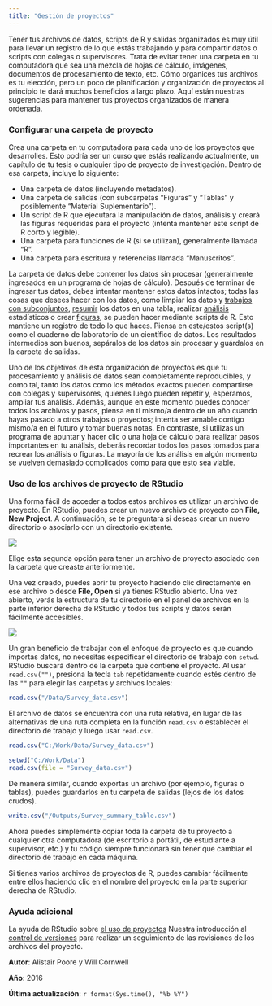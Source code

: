 ```yaml
---
title: "Gestión de proyectos"
---
```


Tener tus archivos de datos, scripts de R y salidas organizados es muy útil para llevar un registro de lo que estás trabajando y para compartir datos o scripts con colegas o supervisores. Trata de evitar tener una carpeta en tu computadora que sea una mezcla de hojas de cálculo, imágenes, documentos de procesamiento de texto, etc. Cómo organices tus archivos es tu elección, pero un poco de planificación y organización de proyectos al principio te dará muchos beneficios a largo plazo. Aquí están nuestras sugerencias para mantener tus proyectos organizados de manera ordenada.

### Configurar una carpeta de proyecto

Crea una carpeta en tu computadora para cada uno de los proyectos que desarrolles. Esto podría ser un curso que estás realizando actualmente, un capítulo de tu tesis o cualquier tipo de proyecto de investigación. Dentro de esa carpeta, incluye lo siguiente:

* Una carpeta de datos (incluyendo metadatos).
* Una carpeta de salidas (con subcarpetas "Figuras" y "Tablas" y posiblemente "Material Suplementario").
* Un script de R que ejecutará la manipulación de datos, análisis y creará las figuras requeridas para el proyecto (intenta mantener este script de R corto y legible).
* Una carpeta para funciones de R (si se utilizan), generalmente llamada "R".
* Una carpeta para escritura y referencias llamada "Manuscritos".

La carpeta de datos debe contener los datos sin procesar (generalmente ingresados en un programa de hojas de cálculo). Después de terminar de ingresar tus datos, debes intentar mantener estos datos intactos; todas las cosas que desees hacer con los datos, como limpiar los datos y [trabajos con subconjuntos](/data-manipulation/subsetting-data), [resumir](/data-manipulation/summarising-data) los datos en una tabla, realizar [análisis](/statistics) estadísticos o crear [figuras](/graphics), se pueden hacer mediante scripts de R. Esto mantiene un registro de todo lo que haces. Piensa en este/estos script(s) como el cuaderno de laboratorio de un científico de datos. Los resultados intermedios son buenos, sepáralos de los datos sin procesar y guárdalos en la carpeta de salidas.

Uno de los objetivos de esta organización de proyectos es que tu procesamiento y análisis de datos sean completamente reproducibles, y como tal, tanto los datos como los métodos exactos pueden compartirse con colegas y supervisores, quienes luego pueden repetir y, esperamos, ampliar tus análisis. Además, aunque en este momento puedes conocer todos los archivos y pasos, piensa en ti mismo/a dentro de un año cuando hayas pasado a otros trabajos o proyectos; intenta ser amable contigo mismo/a en el futuro y tomar buenas notas. En contraste, si utilizas un programa de apuntar y hacer clic o una hoja de cálculo para realizar pasos importantes en tu análisis, deberás recordar todos los pasos tomados para recrear los análisis o figuras. La mayoría de los análisis en algún momento se vuelven demasiado complicados como para que esto sea viable.


### Uso de los archivos de proyecto de RStudio

Una forma fácil de acceder a todos estos archivos es utilizar un archivo de proyecto. En RStudio, puedes crear un nuevo archivo de proyecto con **File, New Project**. A continuación, se te preguntará si deseas crear un nuevo directorio o asociarlo con un directorio existente.



![](projects_new.png)


Elige esta segunda opción para tener un archivo de proyecto asociado con la carpeta que creaste anteriormente.

Una vez creado, puedes abrir tu proyecto haciendo clic directamente en ese archivo o desde **File, Open** si ya tienes RStudio abierto. Una vez abierto, verás la estructura de tu directorio en el panel de archivos en la parte inferior derecha de RStudio y todos tus scripts y datos serán fácilmente accesibles.


![](Basic_project_managment_image.jpg)



Un gran beneficio de trabajar con el enfoque de proyecto es que cuando importas datos, no necesitas especificar el directorio de trabajo con `setwd`. RStudio buscará dentro de la carpeta que contiene el proyecto. Al usar `read.csv("")`, presiona la tecla `tab` repetidamente cuando estés dentro de las `""` para elegir las carpetas y archivos locales:


```r
read.csv("/Data/Survey_data.csv")
```

El archivo de datos se encuentra con una ruta relativa, en lugar de las alternativas de una ruta completa en la función `read.csv` o establecer el directorio de trabajo y luego usar `read.csv`.


```r
read.csv("C:/Work/Data/Survey_data.csv")

setwd("C:/Work/Data")
read.csv(file = "Survey_data.csv")
```


De manera similar, cuando exportas un archivo (por ejemplo, figuras o tablas), puedes guardarlos en tu carpeta de salidas (lejos de los datos crudos).

```r
write.csv("/Outputs/Survey_summary_table.csv")
```


Ahora puedes simplemente copiar toda la carpeta de tu proyecto a cualquier otra computadora (de escritorio a portátil, de estudiante a supervisor, etc.) y tu código siempre funcionará sin tener que cambiar el directorio de trabajo en cada máquina.

Si tienes varios archivos de proyectos de R, puedes cambiar fácilmente entre ellos haciendo clic en el nombre del proyecto en la parte superior derecha de RStudio.

### Ayuda adicional

La ayuda de RStudio sobre [el uso de proyectos](https://support.rstudio.com/hc/en-us/articles/200526207-Using-Projects)
Nuestra introducción al [control de versiones](/coding-skills/version-control/) para realizar un seguimiento de las revisiones de los archivos del proyecto.

**Autor**: Alistair Poore y Will Cornwell

**Año**: 2016

**Última actualización**: `r format(Sys.time(), "%b %Y")`